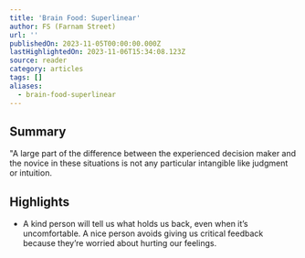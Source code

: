 ```yaml
---
title: 'Brain Food: Superlinear'
author: FS (Farnam Street)
url: ''
publishedOn: 2023-11-05T00:00:00.000Z
lastHighlightedOn: 2023-11-06T15:34:08.123Z
source: reader
category: articles
tags: []
aliases:
  - brain-food-superlinear
---
```

## Summary

"A large part of the difference between the experienced decision maker and the novice in these situations is not any particular intangible like judgment or intuition.

## Highlights
- A kind person will tell us what holds us back, even when it’s uncomfortable. A nice person avoids giving us critical feedback because they’re worried about hurting our feelings.
